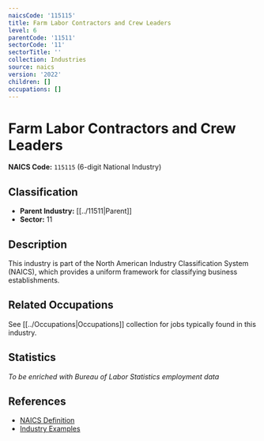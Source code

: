 ```yaml
---
naicsCode: '115115'
title: Farm Labor Contractors and Crew Leaders
level: 6
parentCode: '11511'
sectorCode: '11'
sectorTitle: ''
collection: Industries
source: naics
version: '2022'
children: []
occupations: []
---
```

# Farm Labor Contractors and Crew Leaders

**NAICS Code:** `115115` (6-digit National Industry)

## Classification

- **Parent Industry:** [[../11511|Parent]]
- **Sector:** 11

## Description

This industry is part of the North American Industry Classification System (NAICS), which provides a uniform framework for classifying business establishments.

## Related Occupations

See [[../Occupations|Occupations]] collection for jobs typically found in this industry.

## Statistics

*To be enriched with Bureau of Labor Statistics employment data*

## References

- [NAICS Definition](https://www.census.gov/naics/)
- [Industry Examples](https://www.census.gov/naics/2022NAICS/)
